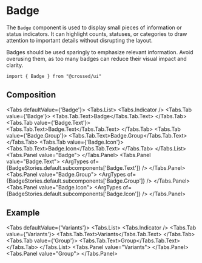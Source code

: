 
<Meta of={BadgeStories} />

# Badge
The `Badge` component is used to display small pieces of information or status indicators.
It can highlight counts, statuses, or categories to draw attention to important details without disrupting the layout.

Badges should be used sparingly to emphasize relevant information. Avoid overusing them, as too many badges can reduce their visual impact and clarity.

```tsx
import { Badge } from "@crossed/ui"
```

## Composition

<Tabs defaultValue={'Badge'}>
  <Tabs.List>
    <Tabs.Indicator />
    <Tabs.Tab value={'Badge'}>
      <Tabs.Tab.Text>Badge</Tabs.Tab.Text>
    </Tabs.Tab>
    <Tabs.Tab value={'Badge.Text'}>
      <Tabs.Tab.Text>Badge.Text</Tabs.Tab.Text>
    </Tabs.Tab>
    <Tabs.Tab value={'Badge.Group'}>
      <Tabs.Tab.Text>Badge.Group</Tabs.Tab.Text>
    </Tabs.Tab>
    <Tabs.Tab value={'Badge.Icon'}>
      <Tabs.Tab.Text>Badge.Icon</Tabs.Tab.Text>
    </Tabs.Tab>
  </Tabs.List>
  <Tabs.Panel value="Badge">
    <ArgTypes of={BadgeStories.default.component} />
  </Tabs.Panel>
  <Tabs.Panel value="Badge.Text">
    <ExtendText />
    <ArgTypes of={BadgeStories.default.subcomponents['Badge.Text']} />
  </Tabs.Panel>
  <Tabs.Panel value="Badge.Group">
    <ArgTypes of={BadgeStories.default.subcomponents['Badge.Group']} />
  </Tabs.Panel>
  <Tabs.Panel value="Badge.Icon">
    <ArgTypes of={BadgeStories.default.subcomponents['Badge.Icon']} />
  </Tabs.Panel>
</Tabs>

## Example

<Tabs defaultValue={'Variants'}>
  <Tabs.List>
    <Tabs.Indicator />
    <Tabs.Tab value={'Variants'}>
      <Tabs.Tab.Text>Variants</Tabs.Tab.Text>
    </Tabs.Tab>
    <Tabs.Tab value={'Group'}>
      <Tabs.Tab.Text>Group</Tabs.Tab.Text>
    </Tabs.Tab>
  </Tabs.List>
  <Tabs.Panel value="Variants">
    <Canvas of={BadgeStories.Primary} />
  </Tabs.Panel>
  <Tabs.Panel value="Group">
    <Canvas of={BadgeStories.Group} />
  </Tabs.Panel>
</Tabs>
